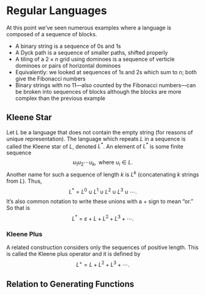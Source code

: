 # Regular Languages

At this point we've seen numerous examples where a language is composed of a sequence of blocks.

* A binary string is a sequence of $0$s and $1$s
* A Dyck path is a sequence of smaller paths, shifted properly
* A tiling of a $2 \times n$ grid using dominoes is a sequence of verticle dominoes or pairs of horizontal dominoes
* Equivalently: we looked at sequences of $1$s and $2$s which sum to $n$; both give the Fibonacci numbers
* Binary strings with no $11$---also counted by the Fibonacci numbers---can be broken into sequences of blocks although the blocks are more complex than the previous example

## Kleene Star

Let $L$ be a language that does not contain the empty string (for reasons of unique representation). The language which repeats $L$ in a sequence is called the Kleene star of $L$, denoted $L^*$. An element of $L^*$ is some finite sequence
$$
u_1 u_2 \cdots u_k, \text{ where } u_i \in L.
$$
Another name for such a sequence of length $k$ is $L^k$ (concatenating $k$ strings from $L$). Thus,
$$
L^* = L^0 \cup L^1 \cup L^2 \cup L^3 \cup \cdots.
$$
It's also common notation to write these unions with a $+$ sign to mean "or." So that is
$$
L^* = \varepsilon + L + L^2 + L^3 + \cdots.
$$

### Kleene Plus

A related construction considers only the sequences of positive length. This is called the Kleene plus operator and it is defined by
$$
L^+ = L + L^2 + L^3 + \cdots.
$$

## Relation to Generating Functions
